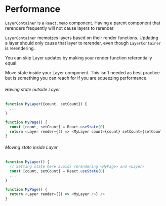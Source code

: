 # Performance

`LayerContainer` is a `React.memo` component. Having a parent component that
rerenders frequently will not cause layers to rerender.

`LayerContainer` memoizes layers based on their render functions. Updating a
layer should only cause that layer to rerender, even though `LayerContainer` is
rerendering.

You can skip Layer updates by making your render function referentially equal.

Move state inside your Layer component. This isn't needed as best practice but
is something you can reach for if you are squeezing performance.

###### Having state outside Layer

```typescript
function MyLayer({count, setCount}) {
  ...
}

function MyPage() {
  const [count, setCount] = React.useState(0)
  return <Layer render={() => <MyLayer count={count} setCount={setCount} />} />
}
```

###### Moving state inside Layer

```typescript
function MyLayer() {
  // Setting state here avoids rerendering <MyPage> and <Layer>
  const [count, setCount] = React.useState(0)
  ...
}

function MyPage() {
  return <Layer render={() => <MyLayer />} />
}
```
